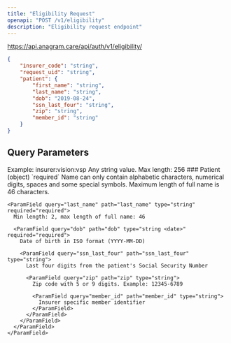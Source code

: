 ```yaml
---
title: "Eligibility Request"
openapi: "POST /v1/eligibility"
description: "Eligibility request endpoint"
---
```


https://api.anagram.care/api/auth/v1/eligibility/

<RequestExample>

```json Request Example
{
	"insurer_code": "string",
	"request_uid": "string",
	"patient": {
		"first_name": "string",
		"last_name": "string",
		"dob": "2019-08-24",
		"ssn_last_four": "string",
		"zip": "string",
		"member_id": "string"
	}
}
```

</RequestExample>

## Query Parameters

<ParamField query="insurer_code" path="insurer_code" header="something" type="string" required="required">
  Example: insurer:vision:vsp

  <ParamField query="request_uid" path="request_uid" type="string">
    Any string value. Max length: 256
  </ParamField>
  ### Patient (object) `required`

  <ParamField query="first_name" path="first_name" type="string" required="required">
    Name can only contain alphabetic characters, numerical digits, spaces and some special symbols. Maximum length of full name is 46 characters.

    <ParamField query="last_name" path="last_name" type="string" required="required">
      Min length: 2, max length of full name: 46

      <ParamField query="dob" path="dob" type="string <date>" required="required">
        Date of birth in ISO format (YYYY-MM-DD)

        <ParamField query="ssn_last_four" path="ssn_last_four" type="string">
          Last four digits from the patient's Social Security Number

          <ParamField query="zip" path="zip" type="string">
            Zip code with 5 or 9 digits. Example: 12345-6789

            <ParamField query="member_id" path="member_id" type="string">
              Insurer specific member identifier
            </ParamField>
          </ParamField>
        </ParamField>
      </ParamField>
    </ParamField>
  </ParamField>
</ParamField>